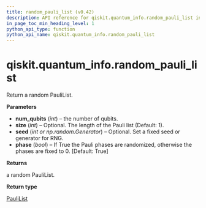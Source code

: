 ```yaml
---
title: random_pauli_list (v0.42)
description: API reference for qiskit.quantum_info.random_pauli_list in qiskit v0.42
in_page_toc_min_heading_level: 1
python_api_type: function
python_api_name: qiskit.quantum_info.random_pauli_list
---
```


<span id="qiskit-quantum-info-random-pauli-list" />

# qiskit.quantum\_info.random\_pauli\_list

<Function id="qiskit.quantum_info.random_pauli_list" isDedicatedPage={true} github="https://github.com/qiskit/qiskit/tree/stable/0.23/qiskit/quantum_info/operators/symplectic/random.py" signature="random_pauli_list(num_qubits, size=1, seed=None, phase=True)">
  Return a random PauliList.

  **Parameters**

  *   **num\_qubits** (*int*) – the number of qubits.
  *   **size** (*int*) – Optional. The length of the Pauli list (Default: 1).
  *   **seed** (*int or np.random.Generator*) – Optional. Set a fixed seed or generator for RNG.
  *   **phase** (*bool*) – If True the Pauli phases are randomized, otherwise the phases are fixed to 0. \[Default: True]

  **Returns**

  a random PauliList.

  **Return type**

  [PauliList](qiskit.quantum_info.PauliList "qiskit.quantum_info.PauliList")
</Function>

